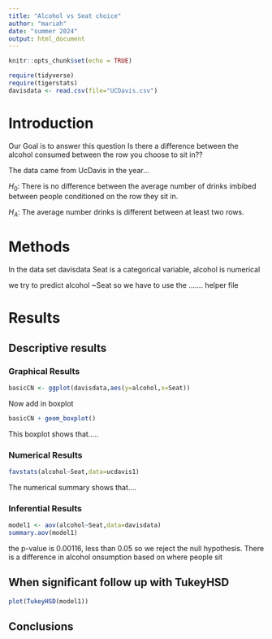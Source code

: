 ```yaml
---
title: "Alcohol vs Seat choice"
author: "mariah"
date: "summer 2024"
output: html_document
---
```


```r
knitr::opts_chunk$set(echo = TRUE)
```

```r
require(tidyverse)
require(tigerstats)
davisdata <- read.csv(file="UCDavis.csv")
```
# Introduction
Our Goal is to answer this question Is there a difference between the alcohol consumed between the row you choose to sit in??

The data came from UcDavis in the year...

$H_0$: There is no difference between the average number of drinks imbibed between people conditioned on the row they sit in.

$H_A$: The average number drinks is different between at least two rows.   

# Methods
In the data set davisdata Seat is a categorical variable, alcohol is numerical 

we try to predict alcohol ~Seat so we have to use the ....... helper file 

# Results  

## Descriptive results 

### Graphical Results 

```r
basicCN <- ggplot(davisdata,aes(y=alcohol,x=Seat))
```
 Now add in boxplot

```r
basicCN + geom_boxplot()
```

This boxplot shows that.....


### Numerical Results 

```r
favstats(alcohol~Seat,data=ucdavis1)
```
The numerical summary shows that....


### Inferential Results 

```r
model1 <- aov(alcohol~Seat,data=davisdata)
summary.aov(model1)
```
the p-value is 0.00116, less than 0.05 so we reject the null hypothesis. 
 There is a difference in alcohol onsumption based on where people sit 
 
## When significant follow up with TukeyHSD  

```r
plot(TukeyHSD(model1))
```



## Conclusions







